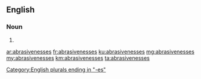 ==English==

===Noun===
{{head|en|plural}}

# {{plural of|abrasiveness|lang=en}}

[[Category:English plurals ending in "-es"]]

[[ar:abrasivenesses]]
[[fr:abrasivenesses]]
[[ku:abrasivenesses]]
[[mg:abrasivenesses]]
[[my:abrasivenesses]]
[[km:abrasivenesses]]
[[ta:abrasivenesses]]